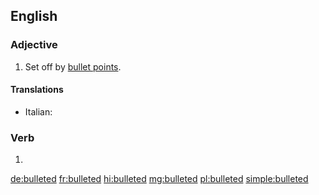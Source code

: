 ==English==

===Adjective===
{{en-adj|-}}

# {{label|en|of text}} Set off by [[bullet point]]s.

====Translations====
{{trans-top}}
* Italian: {{t+|it|puntato}}
{{trans-mid}}
{{trans-bottom}}

===Verb===
{{head|en|verb form}}

# {{en-past of|bullet}}

[[de:bulleted]]
[[fr:bulleted]]
[[hi:bulleted]]
[[mg:bulleted]]
[[pl:bulleted]]
[[simple:bulleted]]